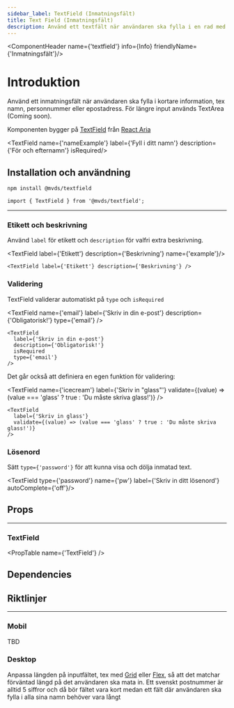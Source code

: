 ```yaml
---
sidebar_label: TextField (Inmatningsfält)
title: Text Field (Inmatningsfält)
description: Använd ett textfält när användaren ska fylla i en rad med text.
---
```



<ComponentHeader name={'textfield'} info={Info} friendlyName={'Inmatningsfält'}/>


# Introduktion

Använd ett inmatningsfält när användaren ska fylla i kortare information, tex namn, personnummer eller epostadress. För längre input används TextArea (Coming soon).

Komponenten bygger på [TextField](https://react-spectrum.adobe.com/react-aria/TextField.html) från [React Aria](https://react-spectrum.adobe.com/react-aria/index.html)


<TextField name={'nameExample'} label={'Fyll i ditt namn'} description={'För och efternamn'} isRequired/>

## Installation och användning

```bash npm2yarn
npm install @mvds/textfield
```

```tsx
import { TextField } from '@mvds/textfield';
```

---

### Etikett och beskrivning

Använd `label` för etikett och `description` för valfri extra beskrivning.

<TextField label={'Etikett'} description={'Beskrivning'} name={'example'}/>

```tsx
<TextField label={'Etikett'} description={'Beskrivning'} />
```

### Validering

TextField validerar automatiskt på `type` och `isRequired`

<TextField
  name={'email'}
  label={'Skriv in din e-post'}
  description={'Obligatorisk!'}
  type={'email'}
/>

```tsx wrap=true
<TextField
  label={'Skriv in din e-post'}
  description={'Obligatorisk!'}
  isRequired
  type={'email'}
/>
```

Det går också att definiera en egen funktion för validering:

<TextField
  name={'icecream'}
  label={'Skriv in "glass"'}
  validate={(value) => (value === 'glass' ? true : 'Du måste skriva glass!')}
/>

```tsx
<TextField
  label={'Skriv in glass'}
  validate={(value) => (value === 'glass' ? true : 'Du måste skriva glass!')}
/>
```

### Lösenord

Sätt `type={'password'}` för att kunna visa och dölja inmatad text.

<TextField type={'password'} name={'pw'} label={'Skriv in ditt lösenord'} autoComplete={'off'}/>

## Props

---

### TextField
<PropTable name={'TextField'} />

## Dependencies

<ComponentFooter info={Info}/>

## Riktlinjer

---



### Mobil
TBD

### Desktop
Anpassa längden på inputfältet, tex med [Grid](/components/grid) eller [Flex](/components/flex), så att det matchar förväntad längd på det användaren ska mata in. Ett svenskt postnummer är alltid 5 siffror och då bör fältet vara kort medan ett fält där användaren ska fylla i alla sina namn behöver vara långt

<Grid>
    <div style={{ gridColumn: 'span 2' }}>
          <TextField name={'nameExample'} label={'Postnummer'} /> 
    </div>
    <div style={{ gridColumn: 'span 6' }}>
          <TextField name={'nameExample'} label={'Fyll i alla dina namn'} /> 
    </div>
</Grid>

     

